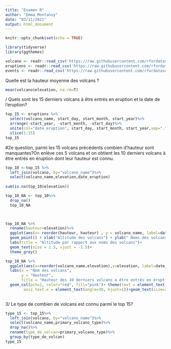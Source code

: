 ```yaml
---
title: "Examen R"
author: "Emma Montanuy"
date: "03/11/2021"
output: html_document
---
```


```r
knitr::opts_chunk$set(echo = TRUE)
```

```r
library(tidyverse)
library(ggthemes)
```

```r
volcano <- readr::read_csv('https://raw.githubusercontent.com/rfordatascience/tidytuesday/master/data/2020/2020-05-12/volcano.csv')
eruptions <- readr::read_csv('https://raw.githubusercontent.com/rfordatascience/tidytuesday/master/data/2020/2020-05-12/eruptions.csv')
events <- readr::read_csv('https://raw.githubusercontent.com/rfordatascience/tidytuesday/master/data/2020/2020-05-12/events.csv')
```
Quelle est la hauteur moyenne des volcans ?

```r
mean(volcano$elevation, na.rm=T)
```





/ Quels sont les 15 derniers volcans à être entrés en eruption et la date de l'eruption? 

```r
top_15 <- eruptions %>%
  select(volcano_name, start_day, start_month, start_year)%>%
  arrange(-start_year, -start_month, -start_day)%>%
  unite(col="date_eruption", start_day, start_month, start_year,sep=".", na.rm=T)%>%
  slice(1:15)
top_15
```
#2e question, parmi les 15 volcans précédents combien d'hauteur sont manquantes?On enlève ces 5 volcans et on obtient les 10 derniers volcans à être entrés en éruption dont leur hauteur est connu.

```r
top_10 <-top_15 %>%
  left_join(volcano, by="volcano_name")%>%
  select(volcano_name,elevation,date_eruption)
   
sum(is.na(top_10$elevation))
```


```r
top_10_NA <- top_10%>%
  drop_na()
  top_10_NA

  

top_10_NA %>%
  rename(hauteur=elevation)%>%
  ggplot(aes(x= reorder(hauteur, hauteur) , y = volcano_name, label=date_eruption))+
  geom_point() + xlab("Altitude des volcans") + ylab(" Noms des volcans") +
  labs(title = "Altitude par rapport aux noms des volcans")+
  geom_text(size = 2.5, vjust = -1.5)+
  theme_grey()

```
```r
top_10_NA %>% 
  ggplot(aes(x=reorder(volcano_name,elevation),y=elevation, label=date_eruption))+
  labs(x = "Nom des volcans",
       y = "Hauteur",
       title = "Hauteur des 10 derniers volcans a être entrés en éruption")+
  geom_col(pch=2, color="red", fill="pink")+ theme(text = element_text(size=10),
        axis.text.x = element_text(angle=30, hjust=1))+geom_text(size=2.5, vjust=-1)
  
```

3/ Le type de combien de volcans est connu parmi le top 15?
```r
type_15 <- top_15%>% 
  left_join(volcano, by="volcano_name")%>%
  select(volcano_name,primary_volcano_type)%>%
  drop_na()%>%
  rename(type_de_volcan=primary_volcano_type)%>%
  group_by(type_de_volcan)
type_15
  
```


```r
  
```


